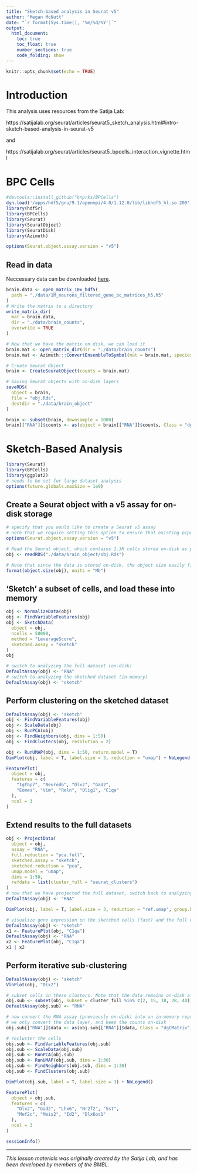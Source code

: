 ```yaml
---
title: "Sketch-based analysis in Seurat v5"
author: "Megan McNutt"
date: "`r format(Sys.time(), '%m/%d/%Y')`"
output: 
  html_document:
    toc: true
    toc_float: true
    number_sections: true
    code_folding: show
---
```


```r
knitr::opts_chunk$set(echo = TRUE)
```

# Introduction

This analysis uses resources from the Satija Lab:

https://satijalab.org/seurat/articles/seurat5_sketch_analysis.html#intro-sketch-based-analysis-in-seurat-v5 

and

https://satijalab.org/seurat/articles/seurat5_bpcells_interaction_vignette.html

# BPC Cells

```r
#devtools::install_github("bnprks/BPCells")
dyn.load('/apps/hdf5/gnu/9.1/openmpi/4.0/1.12.0/lib/libhdf5_hl.so.200')
library(hdf5r)
library(BPCells)
library(Seurat)
library(SeuratObject)
library(SeuratDisk)
library(Azimuth)

options(Seurat.object.assay.version = "v5")
```

## Read in data

Neccessary data can be downloaded [here](https://support.10xgenomics.com/single-cell-gene-expression/datasets/1.3.0/1M_neurons?).
```r
brain.data <- open_matrix_10x_hdf5(
  path = "./data/1M_neurons_filtered_gene_bc_matrices_h5.h5"
)
# Write the matrix to a directory
write_matrix_dir(
  mat = brain.data,
  dir = "./data/brain_counts",
  overwrite = TRUE
)

# Now that we have the matrix on disk, we can load it
brain.mat <- open_matrix_dir(dir = "./data/brain_counts")
brain.mat <- Azimuth:::ConvertEnsembleToSymbol(mat = brain.mat, species = "mouse")

# Create Seurat Object
brain <- CreateSeuratObject(counts = brain.mat)

# Saving Seurat objects with on-disk layers
saveRDS(
  object = brain,
  file = "obj.Rds",
  destdir = "./data/brain_object"
)

brain <- subset(brain, downsample = 1000)
brain[["RNA"]]$counts <- as(object = brain[["RNA"]]$counts, Class = "dgCMatrix")
```

# Sketch-Based Analysis
```r
library(Seurat)
library(BPCells)
library(ggplot2)
# needs to be set for large dataset analysis
options(future.globals.maxSize = 1e9)
```

## Create a Seurat object with a v5 assay for on-disk storage

```r
# specify that you would like to create a Seurat v5 assay
# note that we require setting this option to ensure that existing pipelines are not affected
options(Seurat.object.assay.version = "v5")

# Read the Seurat object, which contains 1.3M cells stored on-disk as part of the 'RNA' assay
obj <- readRDS("./data/brain_object/obj.Rds")

# Note that since the data is stored on-disk, the object size easily fits in-memory (<1GB)
format(object.size(obj), units = "Mb")
```

## ‘Sketch’ a subset of cells, and load these into memory
```r
obj <- NormalizeData(obj)
obj <- FindVariableFeatures(obj)
obj <- SketchData(
  object = obj,
  ncells = 50000,
  method = "LeverageScore",
  sketched.assay = "sketch"
)
obj

# switch to analyzing the full dataset (on-disk)
DefaultAssay(obj) <- "RNA"
# switch to analyzing the sketched dataset (in-memory)
DefaultAssay(obj) <- "sketch"
```

## Perform clustering on the sketched dataset
```r
DefaultAssay(obj) <- "sketch"
obj <- FindVariableFeatures(obj)
obj <- ScaleData(obj)
obj <- RunPCA(obj)
obj <- FindNeighbors(obj, dims = 1:50)
obj <- FindClusters(obj, resolution = 2)
```

```r
obj <- RunUMAP(obj, dims = 1:50, return.model = T)
DimPlot(obj, label = T, label.size = 3, reduction = "umap") + NoLegend()
```

```r
FeaturePlot(
  object = obj,
  features = c(
    "Igfbp7", "Neurod6", "Dlx2", "Gad2",
    "Eomes", "Vim", "Reln", "Olig1", "C1qa"
  ),
  ncol = 3
)
```

## Extend results to the full datasets
```r
obj <- ProjectData(
  object = obj,
  assay = "RNA",
  full.reduction = "pca.full",
  sketched.assay = "sketch",
  sketched.reduction = "pca",
  umap.model = "umap",
  dims = 1:50,
  refdata = list(cluster_full = "seurat_clusters")
)
# now that we have projected the full dataset, switch back to analyzing all cells
DefaultAssay(obj) <- "RNA"
```

```r
DimPlot(obj, label = T, label.size = 3, reduction = "ref.umap", group.by = "cluster_full", alpha = 0.1) + NoLegend()
```

```r
# visualize gene expression on the sketched cells (fast) and the full dataset (slower)
DefaultAssay(obj) <- "sketch"
x1 <- FeaturePlot(obj, "C1qa")
DefaultAssay(obj) <- "RNA"
x2 <- FeaturePlot(obj, "C1qa")
x1 | x2
```

## Perform iterative sub-clustering

```r
DefaultAssay(obj) <- "sketch"
VlnPlot(obj, "Dlx2")
```

```r
# subset cells in these clusters. Note that the data remains on-disk after subsetting
obj.sub <- subset(obj, subset = cluster_full %in% c(2, 15, 18, 28, 40))
DefaultAssay(obj.sub) <- "RNA"

# now convert the RNA assay (previously on-disk) into an in-memory representation (sparse Matrix)
# we only convert the data layer, and keep the counts on-disk
obj.sub[["RNA"]]$data <- as(obj.sub[["RNA"]]$data, Class = "dgCMatrix")

# recluster the cells
obj.sub <- FindVariableFeatures(obj.sub)
obj.sub <- ScaleData(obj.sub)
obj.sub <- RunPCA(obj.sub)
obj.sub <- RunUMAP(obj.sub, dims = 1:30)
obj.sub <- FindNeighbors(obj.sub, dims = 1:30)
obj.sub <- FindClusters(obj.sub)
```

```r
DimPlot(obj.sub, label = T, label.size = 3) + NoLegend()
```

```r
FeaturePlot(
  object = obj.sub,
  features = c(
    "Dlx2", "Gad2", "Lhx6", "Nr2f2", "Sst",
    "Mef2c", "Meis2", "Id2", "Dlx6os1"
  ),
  ncol = 3
)
```

```r
sessionInfo()

```
---
*This lesson materials was originally created by the Satija Lab, and has been developed by members of the BMBL.*